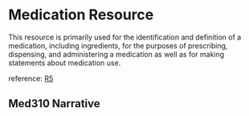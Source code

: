 

<Meta of={Stories}/>

# Medication Resource

This resource is primarily used for the identification and definition of a medication, including ingredients, for the purposes of prescribing, dispensing, and administering a medication as well as for making statements about medication use.

reference: [R5](http://hl7.org/fhir/R5/medication.html)

## Med310 Narrative

<Canvas of={Stories.Med0310Narrative}/>
